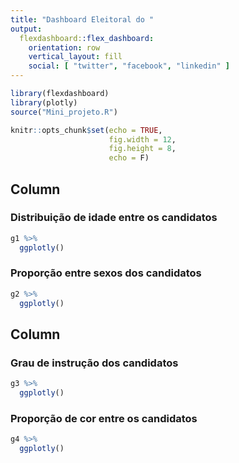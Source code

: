 ```yaml
---
title: "Dashboard Eleitoral do "
output: 
  flexdashboard::flex_dashboard:
    orientation: row
    vertical_layout: fill
    social: [ "twitter", "facebook", "linkedin" ]
---
```


```r
library(flexdashboard)
library(plotly)
source("Mini_projeto.R")

knitr::opts_chunk$set(echo = TRUE,
                      fig.width = 12,
                      fig.height = 8,
                      echo = F)
```

Column {data-width=650}
-----------------------------------------------------------------------

### Distribuição de idade entre os candidatos

```r
g1 %>%
  ggplotly()
```


### Proporção entre sexos dos candidatos

```r
g2 %>%
  ggplotly()
```

Column {data-width=350}
-----------------------------------------------------------------------

### Grau de instrução dos candidatos

```r
g3 %>%
  ggplotly()
```

### Proporção de cor entre os candidatos

```r
g4 %>%
  ggplotly()
```

